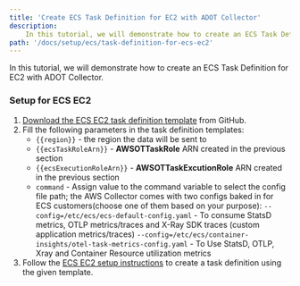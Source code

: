 ```yaml
---
title: 'Create ECS Task Definition for EC2 with ADOT Collector'
description:
    In this tutorial, we will demonstrate how to create an ECS Task Definition for EC2 with ADOT Collector.
path: '/docs/setup/ecs/task-definition-for-ecs-ec2'
---
```



In this tutorial, we will demonstrate how to create an ECS Task Definition for EC2 with ADOT Collector.

<SectionSeparator />

### Setup for ECS EC2
1. [Download the ECS EC2 task definition template](https://github.com/aws-observability/aws-otel-collector/blob/master/examples/ecs/aws-cloudwatch/ecs-ec2-sidecar.json) from GitHub.
2. Fill the following parameters in the task definition templates:
    * `{{region}}` - the region the data will be sent to
    * `{{ecsTaskRoleArn}}` - **AWSOTTaskRole** ARN created in the previous section
    * `{{ecsExecutionRoleArn}}` - **AWSOTTaskExcutionRole** ARN created in the previous section
    * `command` -  Assign value to the command variable to select the config file path; the AWS Collector comes with
                   two configs baked in for ECS customers(choose one of them based on your purpose):
                   `--config=/etc/ecs/ecs-default-config.yaml` - To consume StatsD metrics, OTLP metrics/traces and X-Ray SDK traces (custom application metrics/traces)
                   `--config=/etc/ecs/container-insights/otel-task-metrics-config.yaml` - To Use StatsD, OTLP, Xray and Container Resource utilization metrics
3. Follow the [ECS EC2 setup instructions](https://docs.aws.amazon.com/AmazonECS/latest/developerguide/getting-started-ecs-ec2.html)
to create a task definition using the given template.

